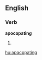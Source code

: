 
==English==

===Verb===
'''apocopating'''

# {{present participle of|[[apocopate]]}}

[[hu:apocopating]]